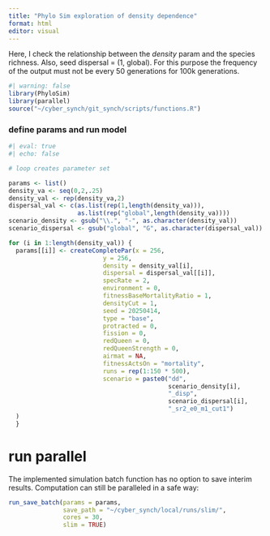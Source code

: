 ```yaml
---
title: "Phylo Sim exploration of density dependence"
format: html
editor: visual
---
```


Here, I check the relationship between the *density* param and the species richness. Also, seed dispersal = (1, global). For this purpose the frequency of the output must not be every 50 generations for 100k generations.

```r
#| warning: false
library(PhyloSim)
library(parallel)
source("~/cyber_synch/git_synch/scripts/functions.R")
```

### define params and run model

```r
#| eval: true
#| echo: false

# loop creates parameter set

params <- list()
density_va <- seq(0,2,.25)
density_val <- rep(density_va,2)
dispersal_val <- c(as.list(rep(1,length(density_va))),
                   as.list(rep("global",length(density_va))))
scenario_density <- gsub("\\.", "-", as.character(density_val))
scenario_dispersal <- gsub("global", "G", as.character(dispersal_val))

for (i in 1:length(density_val)) {
  params[[i]] <- createCompletePar(x = 256,
                          y = 256,
                          density = density_val[i],
                          dispersal = dispersal_val[[i]],
                          specRate = 2,
                          environment = 0,
                          fitnessBaseMortalityRatio = 1, 
                          densityCut = 1,
                          seed = 20250414,
                          type = "base",
                          protracted = 0,
                          fission = 0,
                          redQueen = 0,
                          redQueenStrength = 0,
                          airmat = NA,
                          fitnessActsOn = "mortality",
                          runs = rep(1:150 * 500),
                          scenario = paste0("dd",
                                            scenario_density[i],
                                            "_disp",
                                            scenario_dispersal[i],
                                            "_sr2_e0_m1_cut1")
  )
  }
```

# run parallel

The implemented simulation batch function has no option to save interim results. Computation can still be paralleled in a safe way:

```r
run_save_batch(params = params,
               save_path = "~/cyber_synch/local/runs/slim/",
               cores = 30,
               slim = TRUE)
```
